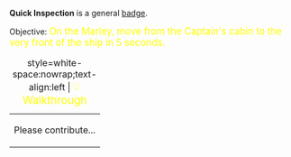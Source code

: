 '''Quick Inspection''' is a general [[Badges|badge]].

Objective: <big style="color:yellow">On the Marley, move from the Captain's cabin to the very front of the ship in 5 seconds.</big>

{| class="mw-collapsible mw-collapsed"
|+ style=white-space:nowrap;text-align:left | <big style="color:yellow">💡 Walkthrough</big>
|-
| Please contribute...
|}